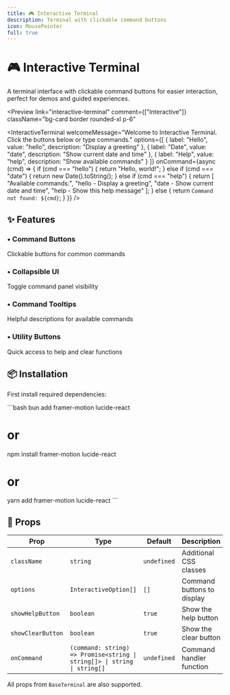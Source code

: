 ```yaml
---
title: 🎮 Interactive Terminal
description: Terminal with clickable command buttons
icon: MousePointer
full: true
---
```



# 🎮 Interactive Terminal

A terminal interface with clickable command buttons for easier interaction, perfect for demos and guided experiences.

<Preview
  link="interactive-terminal"
  comment={["Interactive"]}
  className="bg-card border rounded-xl p-6"
>
  <InteractiveTerminal 
    welcomeMessage="Welcome to Interactive Terminal. Click the buttons below or type commands."
    options={[
      { label: "Hello", value: "hello", description: "Display a greeting" },
      { label: "Date", value: "date", description: "Show current date and time" },
      { label: "Help", value: "help", description: "Show available commands" }
    ]}
    onCommand={async (cmd) => {
      if (cmd === "hello") {
        return "Hello, world!";
      } else if (cmd === "date") {
        return new Date().toString();
      } else if (cmd === "help") {
        return [
          "Available commands:",
          "hello - Display a greeting",
          "date - Show current date and time",
          "help - Show this help message"
        ];
      } else {
        return `Command not found: ${cmd}`;
      }
    }}
  />
</Preview>

## ✨ Features

<div className="grid grid-cols-1 md:grid-cols-2 gap-4 mt-6">
   <div className="p-4 rounded-lg border bg-card">
    <h3 className="font-semibold flex items-center gap-2">
      <span className="text-primary">•</span> Command Buttons
    </h3>
    <p className="mt-2 text-sm text-muted-foreground">
      Clickable buttons for common commands
    </p>
  </div>
   <div className="p-4 rounded-lg border bg-card">
    <h3 className="flex items-center gap-2 font-semibold">
      <span className="text-primary">•</span> Collapsible UI
    </h3>
    <p className="text-muted-foreground mt-2 text-sm">
      Toggle command panel visibility
    </p>
  </div>

   <div className="p-4 rounded-lg border bg-card">
    <h3 className="flex items-center gap-2 font-semibold">
      <span className="text-primary">•</span> Command Tooltips
    </h3>
    <p className="text-muted-foreground mt-2 text-sm">
      Helpful descriptions for available commands
    </p>
  </div>

  <div className="p-4 rounded-lg border bg-card">
    <h3 className="font-semibold flex items-center gap-2">
      <span className="text-primary">•</span> Utility Buttons
    </h3>
    <p className="mt-2 text-sm text-muted-foreground">
      Quick access to help and clear functions
    </p>
  </div>
</div>

## 📦 Installation

First install required dependencies:

\`\`\`bash
bun add framer-motion lucide-react
# or
npm install framer-motion lucide-react
# or
yarn add framer-motion lucide-react
\`\`\`


## 🔧 Props

| Prop | Type | Default | Description |
|------|------|---------|-------------|
| `className` | `string` | `undefined` | Additional CSS classes |
| `options` | `InteractiveOption[]` | `[]` | Command buttons to display |
| `showHelpButton` | `boolean` | `true` | Show the help button |
| `showClearButton` | `boolean` | `true` | Show the clear button |
| `onCommand` | `(command: string) => Promise<string \| string[]> \| string \| string[]` | `undefined` | Command handler function |

All props from `BaseTerminal` are also supported.


